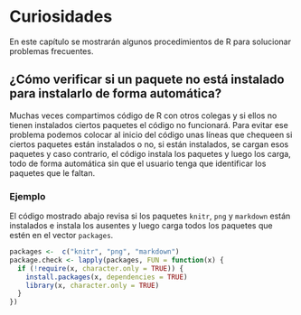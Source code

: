 # Curiosidades {#curio}

En este capítulo se mostrarán algunos procedimientos de R para solucionar problemas frecuentes.

## ¿Cómo verificar si un paquete no está instalado para instalarlo de forma automática?
Muchas veces compartimos código de R con otros colegas y si ellos no tienen instalados ciertos paquetes el código no funcionará. Para evitar ese problema podemos colocar al inicio del código unas líneas que chequeen si ciertos paquetes están instalados o no, si están instalados, se cargan esos paquetes y caso contrario, el código instala los paquetes y luego los carga, todo de forma automática sin que el usuario tenga que identificar los paquetes que le faltan.

### Ejemplo {-}
El código mostrado abajo revisa si los paquetes `knitr`, `png` y `markdown` están instalados e instala los ausentes y luego carga todos los paquetes que estén en el vector `packages`.

```r
packages <-  c("knitr", "png", "markdown")
package.check <- lapply(packages, FUN = function(x) {
  if (!require(x, character.only = TRUE)) {
    install.packages(x, dependencies = TRUE)
    library(x, character.only = TRUE)
  }
})
```





